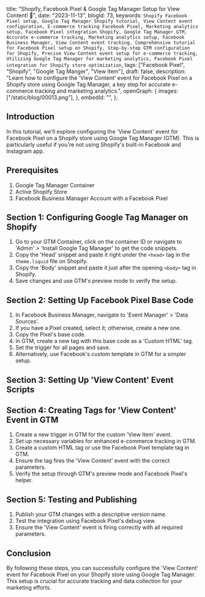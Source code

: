  title:
  "Shopify, Facebook Pixel & Google Tag Manager Setup for View Content! 🚀",
 date: "2023-11-13",
 blogId: 73,
 keywords: `Shopify Facebook Pixel setup, Google Tag Manager Shopify tutorial, View Content event configuration, E-commerce tracking Facebook Pixel, Marketing analytics setup, Facebook Pixel integration Shopify, Google Tag Manager GTM, Accurate e-commerce tracking, Marketing analytics setup, Facebook Business Manager, View Content event tracking, Comprehensive tutorial for Facebook Pixel setup on Shopify, Step-by-step GTM configuration for Shopify, Precise View Content event setup for e-commerce tracking, Utilizing Google Tag Manager for marketing analytics, Facebook Pixel integration for Shopify store optimization`,
 tags: ["Facebook Pixel", "Shopify", "Google Tag Manger", "View Item"],
 draft: false,
 description:
  "Learn how to configure the 'View Content' event for Facebook Pixel on a Shopify store using Google Tag Manager, a key step for accurate e-commerce tracking and marketing analytics.",
 openGraph: {
  images: ["/static/blog/00013.png"],
 },
 embedId: "",
};

<BlogHeader metadata={metadata} />

## Introduction

In this tutorial, we'll explore configuring the 'View Content' event for Facebook Pixel on a Shopify store using Google Tag Manager (GTM). This is particularly useful if you're not using Shopify's built-in Facebook and Instagram app.

<YoutubeEmbed embedId={metadata.embedId} />

## Prerequisites

1. Google Tag Manager Container
2. Active Shopify Store
3. Facebook Business Manager Account with a Facebook Pixel

## Section 1: Configuring Google Tag Manager on Shopify

1. Go to your GTM Container, click on the container ID or navigate to 'Admin' > 'Install Google Tag Manager' to get the code snippets.
2. Copy the 'Head' snippet and paste it right under the `<head>` tag in the `theme.liquid` file on Shopify.
3. Copy the 'Body' snippet and paste it just after the opening `<body>` tag in Shopify.
4. Save changes and use GTM's preview mode to verify the setup.

## Section 2: Setting Up Facebook Pixel Base Code

1. In Facebook Business Manager, navigate to 'Event Manager' > 'Data Sources'.
2. If you have a Pixel created, select it; otherwise, create a new one.
3. Copy the Pixel's base code.
4. In GTM, create a new tag with this base code as a 'Custom HTML' tag.
5. Set the trigger for all pages and save.
6. Alternatively, use Facebook's custom template in GTM for a simpler setup.

## Section 3: Setting Up 'View Content' Event Scripts

<ViewItem />

## Section 4: Creating Tags for 'View Content' Event in GTM

1. Create a new trigger in GTM for the custom 'View Item' event.
2. Set up necessary variables for enhanced e-commerce tracking in GTM.
3. Create a custom HTML tag or use the Facebook Pixel template tag in GTM.
4. Ensure the tag fires the 'View Content' event with the correct parameters.
5. Verify the setup through GTM's preview mode and Facebook Pixel's helper.

## Section 5: Testing and Publishing

1. Publish your GTM changes with a descriptive version name.
2. Test the integration using Facebook Pixel's debug view.
3. Ensure the 'View Content' event is firing correctly with all required parameters.

## Conclusion

By following these steps, you can successfully configure the 'View Content' event for Facebook Pixel on your Shopify store using Google Tag Manager. This setup is crucial for accurate tracking and data collection for your marketing efforts.
